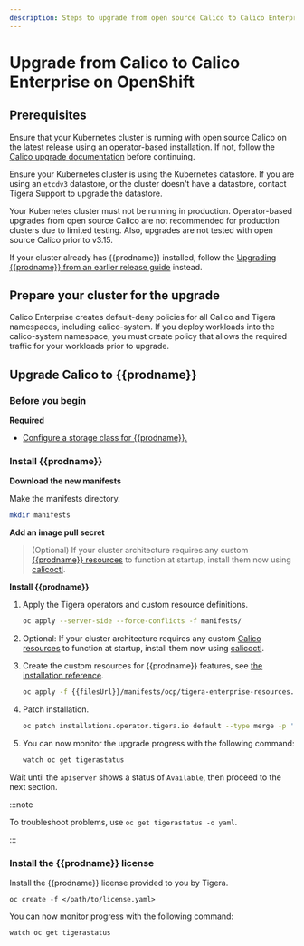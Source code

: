 ```yaml
---
description: Steps to upgrade from open source Calico to Calico Enterprise on OpenShift.
---
```



# Upgrade from Calico to Calico Enterprise on OpenShift

## Prerequisites

Ensure that your Kubernetes cluster is running with open source Calico on the latest release using an operator-based
installation. If not, follow the [Calico upgrade documentation](/calico/latest/operations/upgrading/openshift-upgrade)
before continuing.

Ensure your Kubernetes cluster is using the Kubernetes datastore. If you are using an `etcdv3` datastore, or the cluster doesn't have a datastore, contact Tigera Support to upgrade the datastore.

Your Kubernetes cluster must not be running in production. Operator-based upgrades from open source Calico are not recommended for production clusters due to limited testing. Also, upgrades are not tested with open source Calico prior to v3.15.

If your cluster already has {{prodname}} installed, follow the [Upgrading {{prodname}} from an earlier release guide](../upgrading-enterprise/openshift-upgrade.mdx) instead.

## Prepare your cluster for the upgrade

Calico Enterprise creates default-deny policies for all Calico and Tigera namespaces, including calico-system. If you deploy workloads into the calico-system namespace, you must create policy that allows the required traffic for your workloads prior to upgrade.

## Upgrade Calico to {{prodname}}

### Before you begin

**Required**

- [Configure a storage class for {{prodname}}.](../../../operations/logstorage/create-storage.mdx)

### Install {{prodname}}

**Download the new manifests**

Make the manifests directory.

```bash
mkdir manifests
```

<InstallOpenShiftManifests upgradeFrom='OpenSource' />

**Add an image pull secret**

<OpenShiftPullSecret />

> (Optional) If your cluster architecture requires any custom [{{prodname}} resources](../../../reference/resources/index.mdx) to function at startup, install them now using [calicoctl](../../../reference/clis/calicoctl/overview.mdx).

**Install {{prodname}}**

1. Apply the Tigera operators and custom resource definitions.

   ```bash
   oc apply --server-side --force-conflicts -f manifests/
   ```

2. Optional: If your cluster architecture requires any custom [Calico resources](../../../reference/resources/index.mdx) to function at startup, install them now using [calicoctl](../../../reference/clis/calicoctl/overview.mdx).

3. Create the custom resources for {{prodname}} features, see [the installation reference](../../../reference/installation/api.mdx).

   ```bash
   oc apply -f {{filesUrl}}/manifests/ocp/tigera-enterprise-resources.yaml
   ```

4. Patch installation.

   ```bash
   oc patch installations.operator.tigera.io default --type merge -p '{"spec":{"variant":"TigeraSecureEnterprise","imagePullSecrets":[{"name":"tigera-pull-secret"}]}}'
   ```

5. You can now monitor the upgrade progress with the following command:

   ```bash
   watch oc get tigerastatus
   ```

Wait until the `apiserver` shows a status of `Available`, then proceed to the next section.

:::note

To troubleshoot problems, use `oc get tigerastatus -o yaml`.

:::

### Install the {{prodname}} license

Install the {{prodname}} license provided to you by Tigera.

```
oc create -f </path/to/license.yaml>
```

<OpenShiftPrometheusOperator upgradeFrom='OpenSource' />

You can now monitor progress with the following command:

```
watch oc get tigerastatus
```
